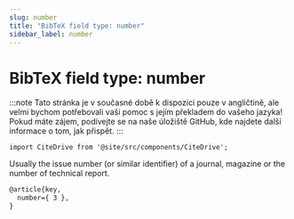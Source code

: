 ```yaml
---
slug: number
title: "BibTeX field type: number"
sidebar_label: number
---
```


# BibTeX field type: number

:::note
Tato stránka je v současné době k dispozici pouze v angličtině, ale velmi bychom potřebovali vaši pomoc s jejím překladem do vašeho jazyka! Pokud máte zájem, podívejte se na naše úložiště GitHub, kde najdete další informace o tom, jak přispět.
:::

```mdx-code-block
import CiteDrive from '@site/src/components/CiteDrive';
```
<CiteDrive /> 


Usually the issue number (or similar identifier) of a journal, magazine or the number of technical report.


```tex
@article{key,
  number={ 3 },
}
```
